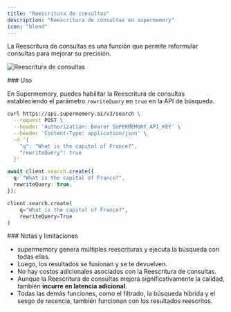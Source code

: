 ```yaml
---
title: "Reescritura de consultas"
description: "Reescritura de consultas en supermemory"
icon: "blend"
---
```


La Reescritura de consultas es una función que permite reformular consultas para mejorar su precisión.

![Reescritura de consultas](/images/query-rewriting.png)

<div id="usage">
  ### Uso
</div>

En Supermemory, puedes habilitar la Reescritura de consultas estableciendo el parámetro `rewriteQuery` en `true` en la API de búsqueda.

<CodeGroup>

```bash cURL
curl https://api.supermemory.ai/v3/search \
  --request POST \
  --header 'Authorization: Bearer SUPERMEMORY_API_KEY' \
  --header 'Content-Type: application/json' \
  -d '{
    "q": "What is the capital of France?",
    "rewriteQuery": true
  }'
```

```typescript
await client.search.create({
  q: "What is the capital of France?",
  rewriteQuery: true,
});
```

```python
client.search.create(
    q="What is the capital of France?",
    rewriteQuery=True
)
```

</CodeGroup>

<div id="notes-and-limitations">
  ### Notas y limitaciones
</div>

- supermemory genera múltiples reescrituras y ejecuta la búsqueda con todas ellas.
- Luego, los resultados se fusionan y se te devuelven.
- No hay costos adicionales asociados con la Reescritura de consultas.
- Aunque la Reescritura de consultas mejora significativamente la calidad, también **incurre en latencia adicional**.
- Todas las demás funciones, como el filtrado, la búsqueda híbrida y el sesgo de recencia, también funcionan con los resultados reescritos.